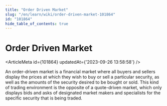 ```yaml
---
title: "Order Driven Market"
slug: "/en/learn/wiki/order-driven-market-101864"
id: "101864"
hide_table_of_contents: true
---
```



# Order Driven Market

<ArticleMeta id={101864} updatedAt={'2023-09-26 13:58:58'} />
<div className='border-solid border-b border-t-0 my-4 border-[var(--ifm-color-gray-300)]' />

An order-driven market is a financial market where all buyers and sellers display the prices at which they wish to buy or sell a particular security, as well as the amounts of the security desired to be bought or sold. This kind of trading environment is the opposite of a quote-driven market, which only displays bids and asks of designated market makers and specialists for the specific security that is being traded.
